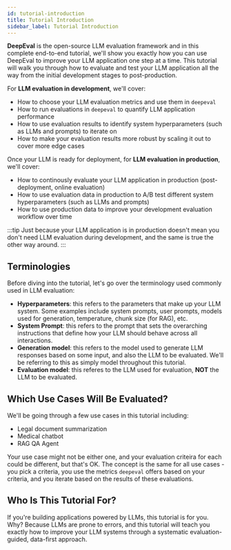 ```yaml
---
id: tutorial-introduction
title: Tutorial Introduction
sidebar_label: Tutorial Introduction
---
```


**DeepEval** is the open-source LLM evaluation framework and in this complete end-to-end tutorial, we'll show you exactly how you can use DeepEval to improve your LLM application one step at a time. This tutorial will walk you through how to evaluate and test your LLM application all the way from the initial development stages to post-production.

For **LLM evaluation in development**, we'll cover:

- How to choose your LLM evaluation metrics and use them in `deepeval`
- How to run evaluations in `deepeval` to quantify LLM application performance
- How to use evaluation results to identify system hyperparameters (such as LLMs and prompts) to iterate on
- How to make your evaluation results more robust by scaling it out to cover more edge cases

Once your LLM is ready for deployment, for **LLM evaluation in production**, we'll cover:

- How to continously evaluate your LLM application in production (post-deployment, online evaluation)
- How to use evaluation data in production to A/B test different system hyperparameters (such as LLMs and prompts)
- How to use production data to improve your development evaluation workflow over time

:::tip
Just because your LLM application is in production doesn't mean you don't need LLM evaluation during development, and the same is true the other way around.
:::

## Terminologies

Before diving into the tutorial, let's go over the terminology used commonly used in LLM evaluation:

- **Hyperparameters**: this refers to the parameters that make up your LLM system. Some examples include system prompts, user prompts, models used for generation, temperature, chunk size (for RAG), etc.
- **System Prompt**: this refers to the prompt that sets the overarching instructions that define how your LLM should behave across all interactions.
- **Generation model**: this refers to the model used to generate LLM responses based on some input, and also the LLM to be evaluated. We'll be referring to this as simply model throughout this tutorial.
- **Evaluation model**: this referes to the LLM used for evaluation, **NOT** the LLM to be evaluated.

## Which Use Cases Will Be Evaluated?

We'll be going through a few use cases in this tutorial including:

- Legal document summarization
- Medical chatbot
- RAG QA Agent

Your use case might not be either one, and your evaluation criteira for each could be different, but that's OK. The concept is the same for all use cases - you pick a criteria, you use the metrics `deepeval` offers based on your criteria, and you iterate based on the results of these evaluations.

## Who Is This Tutorial For?

If you're building applications powered by LLMs, this tutorial is for you. Why? Because LLMs are prone to errors, and this tutorial will teach you exactly how to improve your LLM systems through a systematic evaluation-guided, data-first approach.
